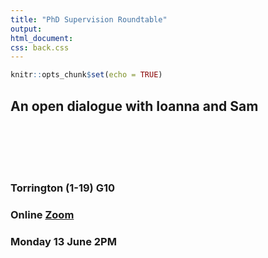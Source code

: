```yaml
---
title: "PhD Supervision Roundtable"
output: 
html_document:
css: back.css
---
```


```r
knitr::opts_chunk$set(echo = TRUE)
```

##  An open dialogue  with Ioanna and Sam

<br>
<br>
<br>
<br>

### Torrington (1-19) G10

### Online [Zoom](https://ucl.zoom.us/my/terrysoo)

### Monday 13 June 2PM


